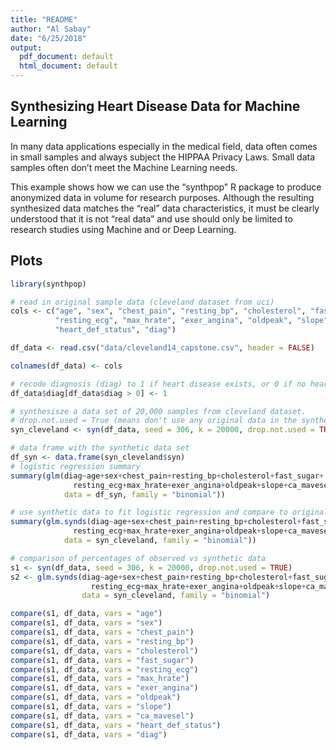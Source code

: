 ```yaml
---
title: "README"
author: "Al Sabay"
date: "6/25/2018"
output:
  pdf_document: default
  html_document: default
---
```


## Synthesizing Heart Disease Data for Machine Learning
In many data applications especially in the medical field, data often comes in small samples and always subject the HIPPAA Privacy Laws. Small data samples often don't meet the Machine Learning needs.

This example shows how we can use the "synthpop" R package to produce anonymized data in volume for research purposes. Although the resulting synthesized data matches the "real" data characteristics, it must be clearly understood that it is not "real data" and use should only be limited to research studies using Machine and or Deep Learning.


## Plots

```r
library(synthpop)

# read in original sample data (cleveland dataset from uci)
cols <- c("age", "sex", "chest_pain", "resting_bp", "cholesterol", "fast_sugar",
          "resting_ecg", "max_hrate", "exer_angina", "oldpeak", "slope", "ca_mavesel",
          "heart_def_status", "diag")

df_data <- read.csv("data/cleveland14_capstone.csv", header = FALSE)

colnames(df_data) <- cols

# recode diagnosis (diag) to 1 if heart disease exists, or 0 if no heart disease exists
df_data$diag[df_data$diag > 0] <- 1

# synthesisze a data set of 20,000 samples from cleveland dataset.
# drop.not.used = True (means don't use any original data in the synthesized df)
syn_cleveland <- syn(df_data, seed = 306, k = 20000, drop.not.used = TRUE)

# data frame with the synthetic data set
df_syn <- data.frame(syn_cleveland$syn)
# logistic regression summary
summary(glm(diag~age+sex+chest_pain+resting_bp+cholesterol+fast_sugar+
              resting_ecg+max_hrate+exer_angina+oldpeak+slope+ca_mavesel+heart_def_status, 
            data = df_syn, family = "binomial"))

# use synthetic data to fit logistic regression and compare to original logistic regression fit
summary(glm.synds(diag~age+sex+chest_pain+resting_bp+cholesterol+fast_sugar+
              resting_ecg+max_hrate+exer_angina+oldpeak+slope+ca_mavesel+heart_def_status, 
            data = syn_cleveland, family = "binomial"))

# comparison of percentages of observed vs synthetic data
s1 <- syn(df_data, seed = 306, k = 20000, drop.not.used = TRUE)
s2 <- glm.synds(diag~age+sex+chest_pain+resting_bp+cholesterol+fast_sugar+
                  resting_ecg+max_hrate+exer_angina+oldpeak+slope+ca_mavesel+heart_def_status, 
                data = syn_cleveland, family = "binomial")

compare(s1, df_data, vars = "age")
compare(s1, df_data, vars = "sex")
compare(s1, df_data, vars = "chest_pain")
compare(s1, df_data, vars = "resting_bp")
compare(s1, df_data, vars = "cholesterol")
compare(s1, df_data, vars = "fast_sugar")
compare(s1, df_data, vars = "resting_ecg")
compare(s1, df_data, vars = "max_hrate")
compare(s1, df_data, vars = "exer_angina")
compare(s1, df_data, vars = "oldpeak")
compare(s1, df_data, vars = "slope")
compare(s1, df_data, vars = "ca_mavesel")
compare(s1, df_data, vars = "heart_def_status")
compare(s1, df_data, vars = "diag")
```

